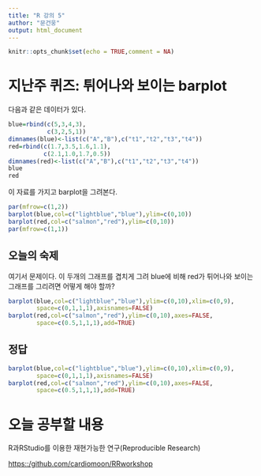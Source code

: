 ```yaml
---
title: "R 강의 5"
author: "문건웅"
output: html_document
---
```


```r
knitr::opts_chunk$set(echo = TRUE,comment = NA)
```

# 지난주 퀴즈: 튀어나와 보이는 barplot

다음과 같은 데이터가 있다. 

``` r
blue=rbind(c(5,3,4,3),
           c(3,2,5,1))
dimnames(blue)<-list(c("A","B"),c("t1","t2","t3","t4"))
red=rbind(c(1.7,3.5,1.6,1.1),
          c(2.1,1.0,1.7,0.5))
dimnames(red)<-list(c("A","B"),c("t1","t2","t3","t4"))
blue
red
```


이 자료를 가지고 barplot을 그려본다.

```r
par(mfrow=c(1,2))
barplot(blue,col=c("lightblue","blue"),ylim=c(0,10))
barplot(red,col=c("salmon","red"),ylim=c(0,10))
par(mfrow=c(1,1))
```


## 오늘의 숙제

여기서 문제이다. 이 두개의 그래프를 겹치게 그려 blue에 비해 red가 튀어나와 보이는 그래프를 그리려면 어떻게 해야 할까? 


```r
barplot(blue,col=c("lightblue","blue"),ylim=c(0,10),xlim=c(0,9),
        space=c(0,1,1,1),axisnames=FALSE)
barplot(red,col=c("salmon","red"),ylim=c(0,10),axes=FALSE,
        space=c(0.5,1,1,1),add=TRUE)
```


## 정답

```r
barplot(blue,col=c("lightblue","blue"),ylim=c(0,10),xlim=c(0,9),
        space=c(0,1,1,1),axisnames=FALSE)
barplot(red,col=c("salmon","red"),ylim=c(0,10),axes=FALSE,
        space=c(0.5,1,1,1),add=TRUE)
```



# 오늘 공부할 내용 

R과RStudio를 이용한 재현가능한 연구(Reproducible Research)

[https::/github.com/cardiomoon/RRworkshop](https::/github.com/cardiomoon/RRworkshop)

